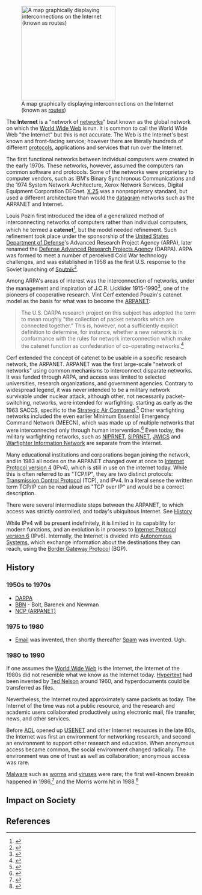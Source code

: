 {{subpages}}

[[Image:Internet map 1024.jpg|right|thumb|250px|A map graphically displaying interconnections on the Internet (known as [[Router|routes]])]]

The '''Internet''' is a "network of [[computer network|networks]]" best known as the global network on which the [[World Wide Web]] is run. It is common to call the World Wide Web "the Internet" but this is not accurate. The Web is the Internet's best known and front-facing service; however there are literally hundreds of different [[protocols]], applications and services that run over the Internet.

The first functional networks between individual computers were created in the early 1970s. These networks, however, assumed the computers ran common software and protocols. Some of the networks were proprietary to computer vendors, such as IBM's Binary Synchronous Communications and the 1974 System Network Architecture, Xerox Network Services, Digital Equipment Corporation DECnet. [[X.25]] was a nonproprietary standard, but used a different architecture than would the [[datagram]] networks such as the ARPANET and Internet.


Louis Pozin first introduced the idea of a generalized method of interconnecting networks of computers rather than individual computers, which he termed a '''catenet'''<ref name=Pouzin>{{citation
 | author = Pouzin, L.
 | title = A Proposal for Interconnecting Packet Switching Networks
 | conference = Proceedings of EUROCOMP
 | publisher = Bronel University
 | date = May 1974 
 | pages = 1023-36
 | comment = not known to be online}}</ref>, but the model needed refinement. Such refinement took place under the sponsorship of the [[United States Department of Defense]]'s Advanced Research Project Agency (ARPA), later renamed the [[Defense Advanced Research Projects Agency]] (DARPA).  ARPA was formed to meet a number of perceived Cold War technology challenges, and was established in 1958 as the first U.S. response to the Soviet launching of [[Sputnik]]<ref name="DARPA1">{{cite web|url=http://www.darpa.mil/body/overtheyears.html|title=Defense Advanced Research Projects Agency|publisher=United States government|year=2003|accessdate=2007-05-12}}</ref>.

Among ARPA's areas of interest was the interconnection of networks, under the management and inspiration of  J.C.R. Licklider 1915-1990<ref>{{citation
 | title = Internet Pioneers: J.C.R. Licklider 
 | url = http://www.ibiblio.org/pioneers/licklider.html}}</ref>, one of the pioneers of cooperative research. Vint Cerf extended Pouzin's catenet model as the basis for what was to become the [[ARPANET]]:<blockquote>The U.S.
DARPA research project on this subject has adopted the term to
mean roughly "the collection of packet networks which are
connected together."  This is, however, not a sufficiently
explicit definition to determine, for instance, whether a new
network is in conformance with the rules for network
interconnection which make the catenet function as confederation
of co-operating networks.<ref name=CerfIEN48>{{citation
 | id = IEN 48
 | title = The Catenet Model for Internetworking
 | first = Vint | last = Cerf
 | date = July 1978
 | url = }}</ref></blockquote>

Cerf extended the concept of catenet to be usable in a specific research network, the ARPANET. ARPANET was the first large-scale "network of networks" using common mechanisms to interconnect disparate networks. It was funded through ARPA, and access was limited to selected universities, research organizations, and government agencies. Contrary to widespread legend, it was never intended to be a military network survivable under nuclear attack, although other, not necessarily packet-switching, networks, were intended for warfighting. starting as early as the 1963 SACCS, specific to the [[Strategic Air Command]].<ref name=SAC>{{citation
 | title = Strategic Automated Command Control System
 | url = http://www.fas.org/nuke/guide/usa/c3i/saccs.htm
}}</ref> Other warfighting networks included the even earlier Minimum Essential Emergency Command Network (MEECN), which was made up of multiple networks that were interconnected only through human intervention.<ref name=MinotMEECN>{{citation
 | first = Carla | last = Williams
 | date = 17 November 2005
 | title = Minot completes final MEECN modifications
 | url = http://www.afspc.af.mil/news/story.asp?id=123024513}}</ref>  Even today, the military warfighting networks, such as [[NIPRNET]], [[SIPRNET]], [[JWICS]] and [[Warfighter Information Network]] are separate from the Internet. 

Many educational institutions and corporations began joining the network, and in 1983 all nodes on the ARPANET changed over at once to [[Internet Protocol version 4]] (IPv4), which is still in use on the internet today.  While this is often referred to as "TCP/IP", they are two distinct protocols: [[Transmission Control Protocol]] (TCP), and IPv4. In a literal sense the written term TCP/IP can be read aloud as "TCP over IP" and would be a correct description.

There were several intermediate steps between the ARPANET, to which access was strictly controlled, and today's ubiquitous Internet. See [[#History|History]]

While IPv4 will be present indefinitely, it is limited in its capability for modern functions, and an evolution is in process to [[Internet Protocol version 6]] (IPv6). Internally, the Internet is divided into [[Autonomous System]]s, which exchange information about the destinations they can reach, using the [[Border Gateway Protocol]] (BGP).

==History==
===1950s to 1970s===
*[[DARPA]]
*[[BBN]] - Bolt, Barenek and Newman
*[[NCP (ARPANET)]]
===1975 to 1980===
*[[Email]] was invented, then shortly thereafter [[Spam]] was invented. Ugh.

===1980 to 1990===
If one assumes the [[World Wide Web]] is the Internet, the Internet of the 1980s did not resemble what we know as the Internet today. [[Hypertext]] had been invented by [[Ted Nelson]] around 1960, and hyperdocuments could be transferred as files. 

Nevertheless, the Internet routed approximately same packets as today.  The Internet of the time was not a public resource, and the research and academic users collaborated productively using electronic mail, file transfer, news, and other services. 

Before [[AOL]] opened up [[USENET]] and other Internet resources in the late 80s, the Internet was first an environment for networking research, and second an environment to support other research and education. When anonymous access became common, the social environment changed radically. The environment was one of trust as well as collaboration; anonymous access was rare. 

[[Malware]] such as [[worm]]s and [[virus]]es were rare; the first well-known breakin happened in 1986,<ref>{{citation
 | author = Stoll, Cliff
 | title = The Cuckoo's Egg: Tracking a Spy Through the Maze of Computer Espionage
 | publisher = Pocket | year = 1989}}</ref> and the Morris worm hit in 1988.<ref>{{citation
 | contribution =Security of the Internet
 | title = The Froehlich/Kent Encyclopedia of Telecommunications vol. 15. 
 | publisher =Marcel Dekker
 | year = 1997
 | pages = 231-255
 | url = http://www.cert.org/encyc_article/tocencyc.html}}</ref>

==Impact on Society==



==References==
<references />